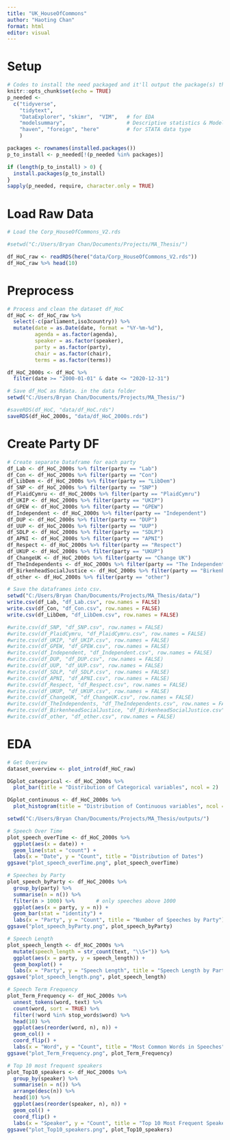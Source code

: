 ```yaml
---
title: "UK_HouseOfCommons"
author: "Haoting Chan"
format: html
editor: visual
---
```


# Setup

```r
# Codes to install the need packaged and it'll output the package(s) that may have failed to load
knitr::opts_chunk$set(echo = TRUE)
p_needed <-
  c("tidyverse",
    "tidytext",
    "DataExplorer", "skimr",  "VIM",   # for EDA
    "modelsummary",                    # Descriptive statistics & Models Summary
    "haven", "foreign", "here"         # for STATA data type
    )

packages <- rownames(installed.packages())
p_to_install <- p_needed[!(p_needed %in% packages)]

if (length(p_to_install) > 0) {
  install.packages(p_to_install)
}
sapply(p_needed, require, character.only = TRUE)
```

# Load Raw Data

```r
# Load the Corp_HouseOfCommons_V2.rds

#setwd("C:/Users/Bryan Chan/Documents/Projects/MA_Thesis/") 

df_HoC_raw <- readRDS(here("data/Corp_HouseOfCommons_V2.rds"))
df_HoC_raw %>% head(10)
```

# Preprocess

```r
# Process and clean the dataset df_HoC
df_HoC <- df_HoC_raw %>% 
  select(-c(parliament,iso3country)) %>% 
  mutate(date = as.Date(date, format = "%Y-%m-%d"),
         agenda = as.factor(agenda),
         speaker = as.factor(speaker),
         party = as.factor(party),
         chair = as.factor(chair),
         terms = as.factor(terms)) 

df_HoC_2000s <- df_HoC %>% 
  filter(date >= "2000-01-01" & date <= "2020-12-31")
```


```r
# Save df_HoC as Rdata. in the data folder
setwd("C:/Users/Bryan Chan/Documents/Projects/MA_Thesis/") 

#saveRDS(df_HoC, "data/df_HoC.rds")
saveRDS(df_HoC_2000s, "data/df_HoC_2000s.rds")
```

# Create Party DF

```r
# Create separate Dataframe for each party
df_Lab <- df_HoC_2000s %>% filter(party == "Lab")
df_Con <- df_HoC_2000s %>% filter(party == "Con")
df_LibDem <- df_HoC_2000s %>% filter(party == "LibDem")
df_SNP <- df_HoC_2000s %>% filter(party == "SNP")
df_PlaidCymru <- df_HoC_2000s %>% filter(party == "PlaidCymru")
df_UKIP <- df_HoC_2000s %>% filter(party == "UKIP")
df_GPEW <- df_HoC_2000s %>% filter(party == "GPEW")
df_Independent <- df_HoC_2000s %>% filter(party == "Independent")
df_DUP <- df_HoC_2000s %>% filter(party == "DUP")
df_UUP <- df_HoC_2000s %>% filter(party == "UUP")
df_SDLP <- df_HoC_2000s %>% filter(party == "SDLP")
df_APNI <- df_HoC_2000s %>% filter(party == "APNI")
df_Respect <- df_HoC_2000s %>% filter(party == "Respect")
df_UKUP <- df_HoC_2000s %>% filter(party == "UKUP")
df_ChangeUK <- df_HoC_2000s %>% filter(party == "Change UK")
df_TheIndependents <- df_HoC_2000s %>% filter(party == "The Independents")
df_BirkenheadSocialJustice <- df_HoC_2000s %>% filter(party == "Birkenhead Social Justice")
df_other <- df_HoC_2000s %>% filter(party == "other")

# Save the dataframes into csv.
setwd("C:/Users/Bryan Chan/Documents/Projects/MA_Thesis/data/")
write.csv(df_Lab, "df_Lab.csv", row.names = FALSE)
write.csv(df_Con, "df_Con.csv", row.names = FALSE)
write.csv(df_LibDem, "df_LibDem.csv", row.names = FALSE)

#write.csv(df_SNP, "df_SNP.csv", row.names = FALSE)
#write.csv(df_PlaidCymru, "df_PlaidCymru.csv", row.names = FALSE)
#write.csv(df_UKIP, "df_UKIP.csv", row.names = FALSE)
#write.csv(df_GPEW, "df_GPEW.csv", row.names = FALSE)
#write.csv(df_Independent, "df_Independent.csv", row.names = FALSE)
#write.csv(df_DUP, "df_DUP.csv", row.names = FALSE)
#write.csv(df_UUP, "df_UUP.csv", row.names = FALSE)
#write.csv(df_SDLP, "df_SDLP.csv", row.names = FALSE)
#write.csv(df_APNI, "df_APNI.csv", row.names = FALSE)
#write.csv(df_Respect, "df_Respect.csv", row.names = FALSE)
#write.csv(df_UKUP, "df_UKUP.csv", row.names = FALSE)
#write.csv(df_ChangeUK, "df_ChangeUK.csv", row.names = FALSE)
#write.csv(df_TheIndependents, "df_TheIndependents.csv", row.names = FALSE)
#write.csv(df_BirkenheadSocialJustice, "df_BirkenheadSocialJustice.csv", row.names = FALSE)
#write.csv(df_other, "df_other.csv", row.names = FALSE)

```

# EDA

```r
# Get Overiew
dataset_overview <- plot_intro(df_HoC_raw)
```

```r
DGplot_categorical <- df_HoC_2000s %>% 
  plot_bar(title = "Distribution of Categorical variables", ncol = 2)

DGplot_continuous <- df_HoC_2000s %>% 
  plot_histogram(title = "Distribution of Continuous variables", ncol = 2)
```

```r
setwd("C:/Users/Bryan Chan/Documents/Projects/MA_Thesis/outputs/") 

# Speech Over Time
plot_speech_overTime <- df_HoC_2000s %>%
  ggplot(aes(x = date)) +
  geom_line(stat = "count") +
  labs(x = "Date", y = "Count", title = "Distribution of Dates")
ggsave("plot_speech_overTime.png", plot_speech_overTime)

# Speeches by Party
plot_speech_byParty <- df_HoC_2000s %>%
  group_by(party) %>%
  summarise(n = n()) %>%
  filter(n > 1000) %>%       # only speeches above 1000
  ggplot(aes(x = party, y = n)) +
  geom_bar(stat = "identity") +
  labs(x = "Party", y = "Count", title = "Number of Speeches by Party") 
ggsave("plot_speech_byParty.png", plot_speech_byParty)

# Speech Length
plot_speech_length <- df_HoC_2000s %>%
  mutate(speech_length = str_count(text, "\\S+")) %>%
  ggplot(aes(x = party, y = speech_length)) +
  geom_boxplot() +
  labs(x = "Party", y = "Speech Length", title = "Speech Length by Party")
ggsave("plot_speech_length.png", plot_speech_length)

# Speech Term Frequency
plot_Term_Frequency <- df_HoC_2000s %>%
  unnest_tokens(word, text) %>%
  count(word, sort = TRUE) %>%
  filter(!word %in% stop_words$word) %>%
  head(10) %>%
  ggplot(aes(reorder(word, n), n)) +
  geom_col() +
  coord_flip() +
  labs(x = "Word", y = "Count", title = "Most Common Words in Speeches")
ggsave("plot_Term_Frequency.png", plot_Term_Frequency)

# Top 10 most frequent speakers
plot_Top10_speakers <- df_HoC_2000s %>%
  group_by(speaker) %>%
  summarise(n = n()) %>%
  arrange(desc(n)) %>%
  head(10) %>%
  ggplot(aes(reorder(speaker, n), n)) +
  geom_col() +
  coord_flip() +
  labs(x = "Speaker", y = "Count", title = "Top 10 Most Frequent Speakers")
ggsave("plot_Top10_speakers.png", plot_Top10_speakers)
```
